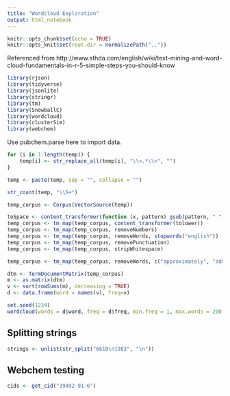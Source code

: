 ```yaml
---
title: "Wordcloud Exploration"
output: html_notebook
---
```



```r
knitr::opts_chunk$set(echo = TRUE)
knitr::opts_knit$set(root.dir = normalizePath(".."))
```


Referenced from http://www.sthda.com/english/wiki/text-mining-and-word-cloud-fundamentals-in-r-5-simple-steps-you-should-know

```r
library(rjson)
library(tidyverse)
library(jsonlite)
library(stringr)
library(tm)
library(SnowballC)
library(wordcloud)
library(clusterSim)
library(webchem)
```

Use pubchem.parse here to import data.

```r
for (i in 1:length(temp)) {
    temp[i] <- str_replace_all(temp[i], "\\<.*\\>", "")
}
```

```r
temp <- paste(temp, sep = "", collapse = "")
```

```r
str_count(temp, "\\S+")
```


```r
temp_corpus <- Corpus(VectorSource(temp))
```

```r
toSpace <- content_transformer(function (x, pattern) gsub(pattern, " ", x))
temp_corpus <- tm_map(temp_corpus, content_transformer(tolower))
temp_corpus <- tm_map(temp_corpus, removeNumbers)
temp_corpus <- tm_map(temp_corpus, removeWords, stopwords("english"))
temp_corpus <- tm_map(temp_corpus, removePunctuation)
temp_corpus <- tm_map(temp_corpus, stripWhitespace)
```

```r
temp_corpus <- tm_map(temp_corpus, removeWords, c("approximately", "administered", "authors", "days", "dose", "fate", "following", "found", "group", "highest", "hours", "levels", "nature", "present", "respectively", "samples", "similar", "via"))
```



```r
dtm <- TermDocumentMatrix(temp_corpus)
m <- as.matrix(dtm)
v <- sort(rowSums(m), decreasing = TRUE)
d <- data.frame(word = names(v), freq=v)
```

```r
set.seed(1234)
wordcloud(words = d$word, freq = d$freq, min.freq = 1, max.words = 200, random.order = FALSE, rot.per = 0.35, colors = brewer.pal(8, "Dark2"))
```

## Splitting strings

```r
strings <- unlist(str_split("6618\n1983", "\n"))
```

## Webchem testing

```r
cids <- get_cid("39492-91-6")
```

